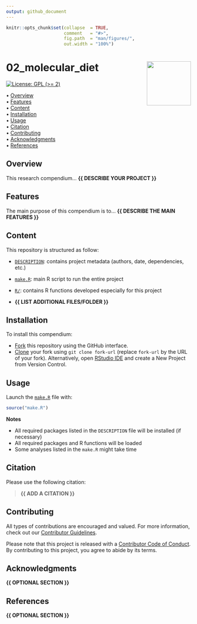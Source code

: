 ---
output: github_document
---

<!-- README.md is generated from README.Rmd. Please edit that file -->


```{r, include = FALSE}
knitr::opts_chunk$set(collapse  = TRUE,
                      comment   = "#>",
                      fig.path  = "man/figures/",
                      out.width = "100%")
```



02_molecular_diet <img src="man/figures/compendium-sticker.png" align="right" style="float:right; height:120px;"/>
=========================================================

<!-- badges: start -->
[![License: GPL (>= 2)](https://img.shields.io/badge/License-GPL%20%28%3E%3D%202%29-blue.svg)](https://choosealicense.com/licenses/gpl-2.0/)
<!-- badges: end -->



<p align="left">
  • <a href="#overview">Overview</a><br>
  • <a href="#features">Features</a><br>
  • <a href="#content">Content</a><br>
  • <a href="#installation">Installation</a><br>
  • <a href="#usage">Usage</a><br>
  • <a href="#citation">Citation</a><br>
  • <a href="#contributing">Contributing</a><br>
  • <a href="#acknowledgments">Acknowledgments</a><br>
  • <a href="#references">References</a>
</p>



## Overview

This research compendium... **{{ DESCRIBE YOUR PROJECT }}**



## Features

The main purpose of this compendium is to... **{{ DESCRIBE THE MAIN FEATURES }}**



## Content

This repository is structured as follow:

- [`DESCRIPTION`](https://github.com/aoberard/02_molecular_diet/tree/main/DESCRIPTION):
contains project metadata (authors, date, dependencies, etc.)

- [`make.R`](https://github.com/aoberard/02_molecular_diet/tree/main/make.R):
main R script to run the entire project

- [`R/`](https://github.com/aoberard/02_molecular_diet/tree/main/R):
contains R functions developed especially for this project

- **{{ LIST ADDITIONAL FILES/FOLDER }}**



## Installation

To install this compendium:

- [Fork](https://docs.github.com/en/get-started/quickstart/contributing-to-projects) 
this repository using the GitHub interface.
- [Clone](https://docs.github.com/en/repositories/creating-and-managing-repositories/cloning-a-repository) 
your fork using `git clone fork-url` (replace `fork-url` by the URL of your fork). 
Alternatively, open [RStudio IDE](https://posit.co/products/open-source/rstudio/) 
and create a New Project from Version Control.



## Usage

Launch the [`make.R`](https://github.com/aoberard/02_molecular_diet/tree/main/make.R)
file with:

```{r eval=FALSE}
source("make.R")
```

**Notes**

- All required packages listed in the `DESCRIPTION` file will be installed (if necessary)
- All required packages and R functions will be loaded
- Some analyses listed in the `make.R` might take time



## Citation

Please use the following citation: 

> **{{ ADD A CITATION }}**



## Contributing

All types of contributions are encouraged and valued. For more information, 
check out our [Contributor Guidelines](https://github.com/aoberard/02_molecular_diet/blob/main/CONTRIBUTING.md).

Please note that this project is released with a 
[Contributor Code of Conduct](https://contributor-covenant.org/version/2/1/CODE_OF_CONDUCT.html). 
By contributing to this project, you agree to abide by its terms.



## Acknowledgments

**{{ OPTIONAL SECTION }}**



## References

**{{ OPTIONAL SECTION }}**
